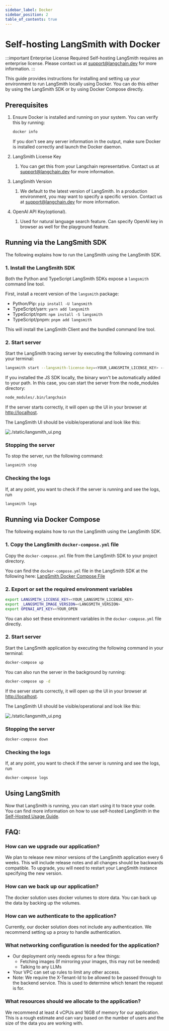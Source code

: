 ```yaml
---
sidebar_label: Docker
sidebar_position: 2
table_of_contents: true
---
```


#  Self-hosting LangSmith with Docker

:::important Enterprise License Required
Self-hosting LangSmith requires an enterprise license. Please contact us at <a href="mailto:support@langchain.dev">support@langchain.dev</a> for more information.
:::

This guide provides instructions for installing and setting up your environment to run LangSmith locally using Docker. You can do this either by using the LangSmith SDK or by using Docker Compose directly.

## Prerequisites

1. Ensure Docker is installed and running on your system. You can verify this by running:
    ```bash
    docker info
    ```

    If you don't see any server information in the output, make sure Docker is installed correctly
    and launch the Docker daemon.
2. LangSmith License Key
    1. You can get this from your Langchain representative. Contact us at support@langchain.dev for more information.
3. LangSmith Version
    1. We default to the latest version of LangSmith. In a production environment, you may want to specify a specific version. Contact us at <a href="mailto:support@langchain.dev">support@langchain.dev</a> for more information.
4. OpenAI API Key(optional).
    1. Used for natural language search feature. Can specify OpenAI key in browser as well for the playground feature.

## Running via the LangSmith SDK

The following explains how to run the LangSmith using the LangSmith SDK.

### 1. Install the LangSmith SDK

Both the Python and TypeScript LangSmith SDKs expose a `langsmith` command line tool.

First, install a recent version of the `langsmith` package:

- Python/Pip: `pip install -U langsmith`
- TypeScript/yarn: `yarn add langsmith`
- TypeScript/npm: `npm install -S langsmith`
- TypeScript/pnpm: `pnpm add langsmith`

This will install the LangSmith Client and the bundled command line tool.

### 2. Start server

Start the LangSmith tracing server by executing the following command in your terminal:

```bash
langsmith start --langsmith-license-key=<YOUR_LANGSMITH_LICENSE_KEY> --version=<LANGSMITH_VERSION> --openai-api-key=<YOUR_OPENAI_API_KEY>
```

If you installed the JS SDK locally, the binary won't be automatically added to your path. In this case, you can start the server from the node_modules directory:

```bash
node_modules/.bin/langchain
```

If the server starts correctly, it will open up the UI in your browser at [http://localhost](http://localhost).

  The LangSmith UI should be visible/operational and look like this:

  ![./static/langsmith_ui.png](./static/langsmith_ui.png)

### Stopping the server
To stop the server, run the following command:
```bash
langsmith stop
```

### Checking the logs
If, at any point, you want to check if the server is running and see the logs, run

```bash
langsmith logs
```

## Running via Docker Compose

The following explains how to run the LangSmith using the LangSmith SDK.

### 1. Copy the LangSmith `docker-compose.yml` file

Copy the `docker-compose.yml` file from the LangSmith SDK to your project directory.

You can find the `docker-compose.yml` file in the LangSmith SDK at the following here: [LangSmith Docker Compose File](#https://github.com/langchain-ai/langsmith-sdk/blob/main/python/langsmith/cli/docker-compose.yaml)

### 2. Export or set the required environment variables

```bash
export LANGSMITH_LICENSE_KEY=<YOUR_LANGSMITH_LICENSE_KEY>
export _LANGSMITH_IMAGE_VERSION=<LANGSMITH_VERSION>
export OPENAI_API_KEY=<YOUR_OPEN
```

You can also set these environment variables in the `docker-compose.yml` file directly.

### 2. Start server

Start the LangSmith application by executing the following command in your terminal:

```bash
docker-compose up
```

You can also run the server in the background by running:

```bash
docker-compose up -d
```

If the server starts correctly, it will open up the UI in your browser at [http://localhost](http://localhost/).

  The LangSmith UI should be visible/operational and look like this:

  ![./static/langsmith_ui.png](./static/langsmith_ui.png)

### Stopping the server

```bash
docker-compose down
```

### Checking the logs
If, at any point, you want to check if the server is running and see the logs, run

```bash
docker-compose logs
```

## Using LangSmith
Now that LangSmith is running, you can start using it to trace your code. You can find more information on how to use self-hosted LangSmith in the [Self-Hosted Usage Guide](/self_hosting/usage).

## FAQ:

### How can we upgrade our application?
We plan to release new minor versions of the LangSmith application every 6 weeks. This will include release notes and all changes should be backwards compatible. To upgrade, you will need to restart your LangSmith instance specifying the new version.
### How can we back up our application?
The docker solution uses docker volumes to store data. You can back up the data by backing up the volumes.
### How can we authenticate to the application?
Currently, our docker solution does not include any authentication. We recommend setting up a proxy to handle authentication.
### What networking configuration is needed for the application?
- Our deployment only needs egress for a few things:
    - Fetching images (If mirroring your images, this may not be needed)
    - Talking to any LLMs
- Your VPC can set up rules to limit any other access.
- Note: We require the X-Tenant-Id to be allowed to be passed through to the backend service. This is used to determine which tenant the request is for.
### What resources should we allocate to the application?
We recommend at least 4 vCPUs and 16GB of memory for our application. This is a rough estimate and can vary based on the number of users and the size of the data you are working with.
